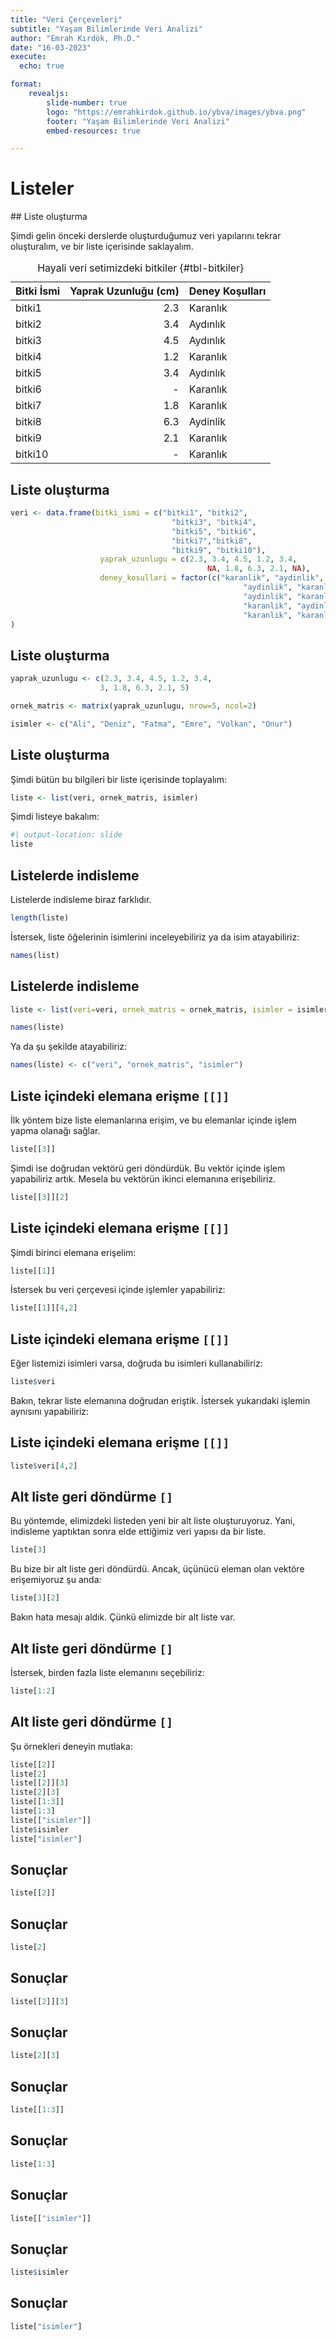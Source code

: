 ```yaml
---
title: "Veri Çerçeveleri"
subtitle: "Yaşam Bilimlerinde Veri Analizi"
author: "Emrah Kırdök, Ph.D."
date: "16-03-2023"
execute: 
  echo: true

format: 
    revealjs:
        slide-number: true
        logo: "https://emrahkirdok.github.io/ybva/images/ybva.png"
        footer: "Yaşam Bilimlerinde Veri Analizi"
        embed-resources: true

---
```


# Listeler

## Liste oluşturma

Şimdi gelin önceki derslerde oluşturduğumuz veri yapılarını tekrar oluşturalım, ve bir liste içerisinde saklayalım.

| Bitki İsmi | Yaprak Uzunluğu (cm) | Deney Koşulları | 
|:-----------|---------------------:|:----------------|
| bitki1     | 2.3                  | Karanlık        |
| bitki2     | 3.4                  | Aydınlık        |
| bitki3     | 4.5                  | Aydınlık        |
| bitki4     | 1.2                  | Karanlık        |
| bitki5     | 3.4                  | Aydınlık        |
| bitki6     | -                    | Karanlık        |
| bitki7     | 1.8                  | Karanlık        |
| bitki8     | 6.3                  | Aydinlik        |
| bitki9     | 2.1                  | Karanlık        |
| bitki10    | -                    | Karanlık        |

: Hayali veri setimizdeki bitkiler {#tbl-bitkiler}

## Liste oluşturma

```r
veri <- data.frame(bitki_ismi = c("bitki1", "bitki2", 
                                    "bitki3", "bitki4", 
                                    "bitki5", "bitki6", 
                                    "bitki7","bitki8", 
                                    "bitki9", "bitki10"),
                    yaprak_uzunlugu = c(2.3, 3.4, 4.5, 1.2, 3.4, 
                                            NA, 1.8, 6.3, 2.1, NA),
                    deney_kosullari = factor(c("karanlik", "aydinlik", 
                                                    "aydinlik", "karanlik", 
                                                    "aydinlik", "karanlik", 
                                                    "karanlik", "aydinlik", 
                                                    "karanlik", "karanlik"))
)
```

## Liste oluşturma

```r
yaprak_uzunlugu <- c(2.3, 3.4, 4.5, 1.2, 3.4, 
                    3, 1.8, 6.3, 2.1, 5)

ornek_matris <- matrix(yaprak_uzunlugu, nrow=5, ncol=2)
```

```r
isimler <- c("Ali", "Deniz", "Fatma", "Emre", "Volkan", "Onur")
```

## Liste oluşturma

Şimdi bütün bu bilgileri bir liste içerisinde toplayalım:

```r
liste <- list(veri, ornek_matris, isimler)
```

Şimdi listeye bakalım:

```r
#| output-location: slide
liste
```

## Listelerde indisleme

Listelerde indisleme biraz farklıdır.

```r
length(liste)
```

İstersek, liste öğelerinin isimlerini inceleyebiliriz ya da isim atayabiliriz:

```r
names(list)
```

## Listelerde indisleme

```r
liste <- list(veri=veri, ornek_matris = ornek_matris, isimler = isimler)
```

```r
names(liste)
```

Ya da şu şekilde atayabiliriz:

```r
names(liste) <- c("veri", "ornek_matris", "isimler")
```

## Liste içindeki elemana erişme `[[]]`

İlk yöntem bize liste elemanlarına erişim, ve bu elemanlar içinde işlem yapma olanağı sağlar.

```r
liste[[3]]
```

Şimdi ise doğrudan vektörü geri döndürdük. Bu vektör içinde işlem yapabiliriz artık. Mesela bu vektörün ikinci elemanına erişebiliriz.

```r
liste[[3]][2]
```

## Liste içindeki elemana erişme `[[]]`

Şimdi birinci elemana erişelim:

```r
liste[[1]]
```

İstersek bu veri çerçevesi içinde işlemler yapabiliriz:

```r
liste[[1]][4,2]
```

## Liste içindeki elemana erişme `[[]]`

Eğer listemizi isimleri varsa, doğruda bu isimleri kullanabiliriz:

```r
liste$veri
```

Bakın, tekrar liste elemanına doğrudan eriştik. İstersek yukarıdaki işlemin aynısını yapabiliriz:

## Liste içindeki elemana erişme `[[]]`

```r
liste$veri[4,2]
```

## Alt liste geri döndürme `[]`

Bu yöntemde, elimizdeki listeden yeni bir alt liste oluşturuyoruz. Yani, indisleme yaptıktan sonra elde ettiğimiz veri yapısı da bir liste.

```r
liste[3]
```

Bu bize bir alt liste geri döndürdü. Ancak, üçünücü eleman olan vektöre erişemiyoruz şu anda:

```r
liste[3][2]
```

Bakın hata mesajı aldık. Çünkü elimizde bir alt liste var.

## Alt liste geri döndürme `[]`

İstersek, birden fazla liste elemanını seçebiliriz:

```r
liste[1:2]
```

## Alt liste geri döndürme `[]`

Şu örnekleri deneyin mutlaka:

```r
liste[[2]]
liste[2]
liste[[2]][3]
liste[2][3]
liste[[1:3]]
liste[1:3]
liste[["isimler"]]
liste$isimler
liste["isimler"]
```

## Sonuçlar

```r
liste[[2]]
```

## Sonuçlar

```r
liste[2]
```

## Sonuçlar

```r
liste[[2]][3]
```

## Sonuçlar

```r
liste[2][3]
```

## Sonuçlar

```r
liste[[1:3]]
```

## Sonuçlar

```r
liste[1:3]
```

## Sonuçlar

```r
liste[["isimler"]]
```

## Sonuçlar

```r
liste$isimler
```

## Sonuçlar

```r
liste["isimler"]
```